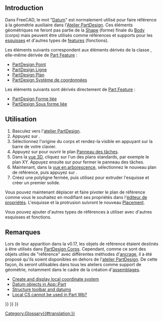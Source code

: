 <languages/>

== Introduction ==

Dans FreeCAD, le mot "[[Datum/fr|Datum]]" est normalement utilisé pour faire référence à la géométrie auxiliaire dans l'[[PartDesign_Workbench/fr|Atelier PartDesign]]. Ces éléments géométriques ne feront pas partie de la [[Shape/fr|Shape]] (forme) finale du [[Body/fr|Body]] (corps) mais peuvent être utilisés comme références et supports pour les [[Sketch/fr|esquisses]] et d'autres types de [[Feature/fr|features]] (fonctions).

Les éléments suivants correspondent aux éléments dérivés de la classe {{incode|Part::Datum}}, elle-même dérivée de [[Part_Feature/fr|Part Feature]] :
* [[PartDesign_Point/fr|PartDesign Point]]
* [[PartDesign_Line/fr|PartDesign Ligne]]
* [[PartDesign_Plane/fr|PartDesign Plan]]
* [[PartDesign_CoordinateSystem/fr|PartDesign Système de coordonnées]]

Les éléments suivants sont dérivés directement de [[Part_Feature/fr|Part Feature]] :
* [[PartDesign_ShapeBinder|PartDesign Forme liée]]
* [[PartDesign_SubShapeBinder|PartDesign Sous forme liée]]

<span id="Usage"></span>
==Utilisation==

# Basculez vers l'[[PartDesign_Workbench/fr|atelier PartDesign]].
# Appuyez sur {{Button|[[File:PartDesign_Body.svg|16px]] [[PartDesign_Body/fr|PartDesign Corps]]}}.
# Sélectionnez l'origine du corps et rendez-la visible en appuyant sur la barre {{KEY|Espace}} de votre clavier.
# Appuyez sur {{Button|[[File:PartDesign_Plane.svg|16px]] [[PartDesign_Plane/fr|PartDesign Plan]]}} pour ouvrir le plan [[Task_Panel/fr|Panneau des tâches]].
# Dans la [[3D_view/fr|vue 3D]], cliquez sur l'un des plans standards, par exemple le plan XY. Appuyez ensuite sur {{Button|OK}} pour fermer le panneau des tâches.
# Maintenant, dans la [[Tree_view/fr|vue en arborescence]], sélectionnez le nouveau plan de référence, puis appuyez sur {{Button|[[File:PartDesign_NewSketch.svg|16px]] [[PartDesign_NewSketch/fr|PartDesign Nouvelle esquisse]]}}.
# Créez une polyligne fermée, puis utilisez {{Button|[[File:PartDesign_Pad.svg|16px]] [[PartDesign_Pad/fr|PartDesign Protrusion]]}} pour extruder l'esquisse et créer un premier solide.

Vous pouvez maintenant déplacer et faire pivoter le plan de référence comme vous le souhaitez en modifiant ses propriétés dans l'[[Property_editor/fr|éditeur de propriétés]]. L'esquisse et la protrusion suivront le nouveau [[Placement/fr|Placement]].

Vous pouvez ajouter d'autres types de références à utiliser avec d'autres esquisses et fonctions.

<span id="Notes"></span>
== Remarques ==

<div class="mw-translate-fuzzy">
Lors de leur apparition dans la v0.17, les objets de référence étaient destinés à être utilisés dans [[PartDesign_Body/fr|PartDesign Corps]]. Cependant, comme ce sont des objets utiles de "référence" avec différentes méthodes d'[[Part_EditAttachment/fr|ancrage]], il a été proposé qu'ils soient disponibles en dehors de l'[[PartDesign_Workbench/fr|atelier PartDesign]]. De cette façon, ils seront utilisables dans tous les ateliers comme support de géométrie, notamment dans le cadre de la création d'[[Assembly/fr|assemblages]].
* [https://forum.freecadweb.org/viewtopic.php?f=10&t=2604 Create and display local coordinate system]
* [https://forum.freecadweb.org/viewtopic.php?f=22&t=33654 Datum objects in App::Part]
* [https://forum.freecadweb.org/viewtopic.php?t=42759 Structure toolbar and datums]
* [https://forum.freecadweb.org/viewtopic.php?f=3&t=42960 Local CS cannot be used in Part Wb?]
</div>

{{PartDesign Tools navi{{#translation:}}}}
{{Document objects navi{{#translation:}}}}
{{Userdocnavi{{#translation:}}}}
[[Category:Glossary{{#translation:}}]]